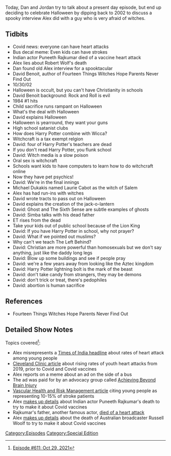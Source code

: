{{DEFAULTSORT:
    #_EPISODE_0611:October 29, 2021
}}{{Episode
    | title           = October 29, 2021
    | caption         = [https://knowledgefight.libsyn.com/611-october-29-2021 Listen to this episode on Libsyn]
    | episodeNumber   = 611
    | length          = 01:34:22
    | airDate         = November 1, 2021
    | coverageDate    = October 29, 2021
    | episodeType     = [[:Category:Special Edition|Special Edition]]
    | appearance      = [[Puneeth Rajkumar]], [[Robert Wolf]], [[David Benoit]], [[Michael Dukakis]], [[Laurie Cabot]]
    | previousEpisode = [[610: June 23, 2003]]
    | nextEpisode     = [[612: October 31, 2021]]
}}

{{Stub}}

Today, Dan and Jordan try to talk about a present day episode, but end up deciding to celebrate Halloween by dipping back to 2002 to discuss a spooky interview Alex did with a guy who is very afraid of witches.

==Tidbits==

*Covid news: everyone can have heart attacks
*Bus decal meme: Even kids can have strokes
*Indian actor Puneeth Rajkumar died of a vaccine heart attack
*Alex lies about Robert Wolf's death
*Dan found old Alex interview for a spooktacular
*David Benoit, author of Fourteen Things Witches Hope Parents Never Find Out
*10/30/02
*Halloween is occult, but you can't have Christianity in schools
*David Benoit background: Rock and Roll is evil
*1984 #1 hits
*Child sacrifice runs rampant on Halloween
*What's the deal with Halloween
*David explains Halloween
*Halloween is yearround, they want your guns
*High school satanist clubs
*How does Harry Potter combine with Wicca?
*Witchcraft is a tax exempt relgion
*David: four of Harry Potter's teachers are dead
*If you don't read Harry Potter, you flunk school
*David: Witch media is a slow poison
*Oral sex is witchcraft
*Schools want kids to have computers to learn how to do witchcraft online
*Now they have pet psychics!
*David: We're in the final innings
*Michael Dukakis named Laurie Cabot as the witch of Salem
*Alex has had run-ins with witches
*David wrote tracts to pass out on Halloween
*David explains the creation of the jack-o-lantern
*David: Ghost and The Sixth Sense are subtle examples of ghosts
*David: Simba talks with his dead father
*ET rises from the dead
*Take your kids out of public school because of the Lion King
*David: If you have Harry Potter in school, why not prayer?
*David: What if we pointed out muslims?
*Why can't we teach The Left Behind?
*David: Christian are more powerful than homosexuals but we don't say anything, just like the daddy long legs
*David: Blow up some buildings and see if people pray
*David: we're a few years away from looking like the Aztec kingdom
*David: Harry Potter lightning bolt is the mark of the beast
*David: don't take candy from strangers, they may be demons
*David: don't trick or treat, there's pedophiles
*David: abortion is human sacrifice

==References==

*Fourteen Things Witches Hope Parents Never Find Out

==Detailed Show Notes==

Topics covered<ref>[https://knowledgefight.com/research/2021/10/31/episode-611-oct-29-2021 Episode #611: Oct 29, 2021]</ref>:

*Alex misrepresents a [https://timesofindia.indiatimes.com/city/goa/docs-reminder-now-nobody-is-too-young-for-a-heart-attack/articleshow/86592692.cms Times of India headline] about rates of heart attack among young people
*[https://health.clevelandclinic.org/why-are-heart-attacks-on-the-rise-in-young-people/ Cleveland Clinic article] about rising rates of youth heart attacks from 2019, prior to Covid and Covid vaccines
*Alex reports on a meme about an ad on the side of a bus
*The ad was paid for by an advocacy group called [https://www.achievingbeyondbraininjury.com/about-us Achieving Beyond Brain Injury]
*[https://www.ncbi.nlm.nih.gov/pmc/articles/PMC4348138/ Vascular Health and Risk Management article] citing young people as representing 10-15% of stroke patients
*Alex [https://www.thenewsminute.com/article/sandalwood-star-puneeth-rajkumar-gets-his-first-dose-covid-19-vaccine-146780 makes up details] about Indian actor Puneeth Rajkumar's death to try to make it about Covid vaccines
*Rajkumar's father, another famous actor, [https://timesofindia.indiatimes.com/entertainment/hindi/bollywood/news/Kannada-actor-Rajkumar-dies-of-heart-attack/articleshow/1487948.cms died of a heart attack]
*Alex [https://7news.com.au/news/wa/bizarre-claims-made-by-anti-vaxxers-at-rally-held-outside-government-house-on-wednesday-c-4347329 makes up details] about the death of Australian broadcaster Russell Woolf to try to make it about Covid vaccines

[[Category:Episodes]]
[[Category:Special Edition]]
